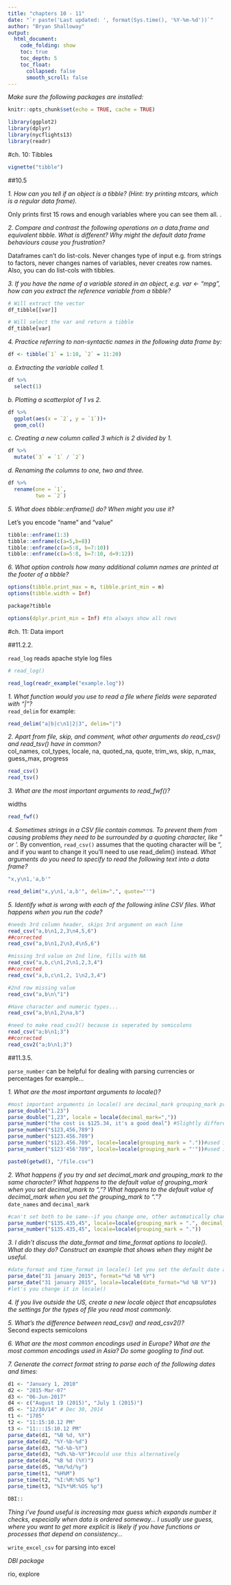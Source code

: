 ```yaml
---
title: "chapters 10 - 11"
date: "`r paste('Last updated: ', format(Sys.time(), '%Y-%m-%d'))`"
author: "Bryan Shalloway"
output: 
  html_document:
    code_folding: show
    toc: true
    toc_depth: 5
    toc_float:
      collapsed: false
      smooth_scroll: false
---
```


<script>
    $(document).ready(function() {
      $items = $('div#TOC li');
      $items.each(function(idx) {
        num_ul = $(this).parentsUntil('#TOC').length;
        $(this).css({'text-indent': num_ul * 10, 'padding-left': 0});
      });

    });
</script>

*Make sure the following packages are installed:*  

```r
knitr::opts_chunk$set(echo = TRUE, cache = TRUE)

library(ggplot2)
library(dplyr)
library(nycflights13)
library(readr)
```

#ch. 10: Tibbles

```r
vignette("tibble")
```


##10.5

*1. How can you tell if an object is a tibble? (Hint: try printing mtcars, which is a regular data frame).*  
  
Only prints first 15 rows and enough variables where you can see them all. .


*2. Compare and contrast the following operations on a data.frame and equivalent tibble. What is different? Why might the default data frame behaviours cause you frustration?*  
  
Dataframes can't do list-cols. Never changes type of input e.g. from strings to factors, never changes names of variables, never creates row names. Also, you can do list-cols with tibbles.  
  

*3. If you have the name of a variable stored in an object, e.g. var <- "mpg", how can you extract the reference variable from a tibble?*  
  
```r
# Will extract the vector
df_tibble[[var]]

# Will select the var and return a tibble
df_tibble[var]
```

*4. Practice referring to non-syntactic names in the following data frame by:*  
  
```r
df <- tibble(`1` = 1:10, `2` = 11:20)

```

*a. Extracting the variable called 1.*  
```r
df %>% 
  select(1)
```
  

*b. Plotting a scatterplot of 1 vs 2.*  
```r
df %>% 
  ggplot(aes(x = `2`, y = `1`))+
  geom_col()
```
 
*c. Creating a new column called 3 which is 2 divided by 1.*  
  
```r
df %>% 
  mutate(`3` = `1` / `2`) 
```

*d. Renaming the columns to one, two and three.*  
```r
df %>% 
  rename(one = `1`,
         two = `2`)

```
  

*5. What does tibble::enframe() do? When might you use it?*  

Let's you encode "name" and "value"
```r
tibble::enframe(1:3)
tibble::enframe(c(a=5,b=8))
tibble::enframe(c(a=5:8, b=7:10))
tibble::enframe(c(a=5:8, b=7:10, d=9:12))
```


*6. What option controls how many additional column names are printed at the footer of a tibble?*  
```r
options(tibble.print_max = n, tibble.print_min = m)
options(tibble.width = Inf)

package?tibble

options(dplyr.print_min = Inf) #to always show all rows
```


#ch. 11: Data import

##11.2.2.  

`read_log` reads apache style log files

```r
# read_log()

read_log(readr_example("example.log"))
```

  
*1. What function would you use to read a file where fields were separated with "|"?*  
`read_delim`  for example:
```r
read_delim("a|b|c\n1|2|3", delim="|")
```
  
  
  
*2. Apart from file, skip, and comment, what other arguments do read_csv() and read_tsv() have in common?*  
col_names, col_types, locale, na, quoted_na, quote, trim_ws, skip, n_max, guess_max, progress  
  
```r
read_csv()
read_tsv()
```

  
*3. What are the most important arguments to read_fwf()?*  

widths
```r
read_fwf()
```

  
*4. Sometimes strings in a CSV file contain commas. To prevent them from causing problems they need to be surrounded by a quoting character, like " or '.* By convention, `read_csv()` assumes that the quoting character will be ", and if you want to change it you'll need to use read_delim() instead. *What arguments do you need to specify to read the following text into a data frame?*
  
```r
"x,y\n1,'a,b'"

read_delim("x,y\n1,'a,b'", delim=",", quote="'")
```



*5. Identify what is wrong with each of the following inline CSV files. What happens when you run the code?*  
  
```r
#needs 3rd column header, skips 3rd argument on each line
read_csv("a,b\n1,2,3\n4,5,6")
##corrected
read_csv("a,b\n1,2\n3,4\n5,6")

#missing 3rd value on 2nd line, fills with NA
read_csv("a,b,c\n1,2\n1,2,3,4")
##corrected
read_csv("a,b,c\n1,2, 1\n2,3,4")

#2nd row missing value
read_csv("a,b\n\"1")

#Have character and numeric types...
read_csv("a,b\n1,2\na,b")

#need to make read_csv2() because is seperated by semicolons
read_csv("a;b\n1;3")
##corrected
read_csv2("a;b\n1;3")
```
  

##11.3.5.

`parse_number` can be helpful for dealing with parsing currencies or percentages for example...

*1. What are the most important arguments to locale()?*  
  
```r
#most important arguments in locale() are decimal_mark grouping_mark probably
parse_double("1.23")
parse_double("1,23", locale = locale(decimal_mark=","))
parse_number("the cost is $125.34, it's a good deal") #Slightly different than book, captures decimal
parse_number("$123,456,789")
parse_number("$123.456.789")
parse_number("$123.456.789", locale=locale(grouping_mark = "."))#used in europe
parse_number("$123'456'789", locale=locale(grouping_mark = "'"))#used in Switzerland

```
  


```r
paste0(getwd(), "/file.csv")
```


*2. What happens if you try and set decimal_mark and grouping_mark to the same character? What happens to the default value of grouping_mark when you set decimal_mark to ","? What happens to the default value of decimal_mark when you set the grouping_mark to "."?*  
`date_names`  and `decimal_mark`
```r
#can't set both to be same--if you change one, other automatically changes
parse_number("$135.435,45", locale=locale(grouping_mark = ".", decimal_mark = ","))
parse_number("$135.435,45", locale=locale(grouping_mark = "."))

```
  

*3. I didn't discuss the date_format and time_format options to locale(). What do they do? Construct an example that shows when they might be useful.*    
```r
#date_format and time_format in locale() let you set the default date and time formats
parse_date("31 january 2015", format="%d %B %Y")
parse_date("31 january 2015", locale=locale(date_format="%d %B %Y")) 
#let's you change it in locale()
```
  

*4. If you live outside the US, create a new locale object that encapsulates the settings for the types of file you read most commonly.*  
  

*5. What's the difference between read_csv() and read_csv2()?*  
Second expects semicolons  

*6. What are the most common encodings used in Europe? What are the most common encodings used in Asia? Do some googling to find out.*  
  
*7. Generate the correct format string to parse each of the following dates and times:*  
```r
d1 <- "January 1, 2010"
d2 <- "2015-Mar-07"
d3 <- "06-Jun-2017"
d4 <- c("August 19 (2015)", "July 1 (2015)")
d5 <- "12/30/14" # Dec 30, 2014
t1 <- "1705"
t2 <- "11:15:10.12 PM"
t3 <- "11:::15:10.12 PM"
parse_date(d1, "%B %d, %Y")
parse_date(d2, "%Y-%b-%d")
parse_date(d3, "%d-%b-%Y")
parse_date(d3, "%d%.%b-%Y")#could use this alternatively
parse_date(d4, "%B %d (%Y)")
parse_date(d5, "%m/%d/%y")
parse_time(t1, "%H%M")
parse_time(t2, "%I:%M:%OS %p")
parse_time(t3, "%I%*%M:%OS %p")
```


```sql

DBI::

```


*Thing i've found useful is increasing max guess which expands number it checks, especially when data is ordered someway... I usually use guess, where you want to get more explicit is likely if you have functions or processes that depend on consistency...*

`write_excel_csv` for parsing into excel

*DBI package*

rio, explore


